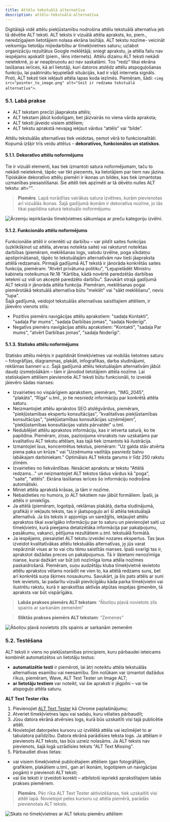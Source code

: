 ```yaml
---
title: Attēlu tekstuālā alternatīva
description: attēlu-tekstuālā-alternatīva
---
```


Digitālajā vidē attēlu piekļūstamību nodrošina attēlu tekstuālā alternatīva jeb tā dēvētie ALT teksti. ALT teksts ir vizuālā attēla apraksts, ko, piem., neredzīgajiem lietotājiem nolasa ekrāna lasītājs. ALT tekstu nozīme- veicināt veiksmīgu lietotāju mijiedarbību ar tīmekļvietnes saturu; uzlabot organizāciju rezultātus Google meklētājā; sniegt aprakstu, ja attēla failu nav iespējams apskatīt (piem., lēns internets).
Attēlu dizainu ALT teksti nekādi neietekmē, jo ar neapbruņotu aci nav saskatāmi. Tos "redz" tikai ekrāna lasīšanas ierīces, kā arī lietotāji, kuri datoros atslēdz attēlu atspoguļošanas funkciju, lai paātrinātu lejupielādi situācijās, kad ir vājš interneta signāls. Proti, ALT teksti tiek iekļauti attēla lapas koda iezīmēs. Piemēram, šādi: `<img src="pointer_to_image.png" alt="šeit ir redzama tekstuālā alternatīva">`.

### **5.1. Labā prakse**

- ALT tekstam precīzi jāapraksta attēls;
- ALT tekstam jābūt kodolīgam, bet jāizvairās no viena vārda apraksta;
- ALT teksti jāveido visiem attēliem;
- ALT tekstu aprakstā nevajag iekļaut vārdus “attēls” vai “bilde”.

Attēlu tekstuālās alternatīvas tiek veidotas, ņemot vērā to funkcionalitāti. Kopumā izšķir trīs veidu attēlus – **dekoratīvos, funkcionālos un statiskos**.

#### **5.1.1. Dekoratīvo attēlu noformējums**

Tie ir vizuāli elementi, kas tiek izmantoti satura noformējumam, taču to nekādi neietekmē, tāpēc var tikt pieņemts, ka lietotājiem par tiem nav jāzina. Tipiskākie dekoratīvo attēlu piemēri ir ikonas un bildes, kas tiek izmantotas uzmanības piesaistīšanai. Šie attēli tiek apzīmēti ar tā dēvēto nulles ALT tekstu: alt="".

> **Piemērs**. Lapā norādītas vairākas satura izvēlnes, kurām pievienotas arī vizuālās ikonas. Šajā gadījumā ikonām ir dekoratīva nozīme, jo tās tikai papildina satura tekstuālo noformējumu

![Ārzemju iepirkšanās tīmekļvietnes sākumlapa ar preču kategoriju izvēlni.](../../../assets/images/2023/ALT_1.png)

#### **5.1.2. Funkcionālo attēlu noformējums**

Funkcionālie attēli ir orientēti uz darbību – var pildīt saites funkcijas (uzklikšķinot uz attēla, atveras noteikta saite) vai raksturot noteiktas darbības (piemēram, meklēšanas logs, valodu izvēlne, poga sīkdatņu apstiprināšanai), tāpēc to tekstuālajām alternatīvām nav tieši jāapraksta attēlā redzamais. Pirmajā gadījumā ALT tekstā ir jānorāda konkrētās saites funkcija, piemēram: "Atvērt privātuma politiku", "Lejupielādēt Ministru kabineta noteikumus Nr.18 "Kārtība, kādā novērtē paredzētās darbības ietekmi uz vidi un akceptē paredzēto darbību". Savukārt otrajā gadījumā ALT tekstā ir jānorāda attēla funkcija. Piemēram, meklēšanas pogai piemērotākā tekstuālā alternatīva būtu "meklēt" vai "sākt meklēšanu", nevis "lupa".  
Šajā gadījumā, veidojot tekstuālās alternatīvas saistītajiem attēliem, ir jāievēro vienots stils:

- Pozitīvs piemērs navigācijas attēlu aprakstiem: "sadaļa Kontakti", "sadaļa Par mums", "sadaļa Darbības jomas", "sadaļa Noderīgi".
- Negatīvs piemērs navigācijas attēlu aprakstiem: "Kontakti", "sadaļa Par mums", "atvērt Darbības jomas", "sadaļa Noderīgi".

#### **5.1.3. Statisko attēlu noformējums**

Statisko attēlu mērķis ir papildināt tīmekļvietnes vai mobilās lietotnes saturu – fotogrāfijas, diagrammas, plakāti, infografikas, darba sludinājumi, reklāmas banneri u.c. Šajā gadījumā attēlu tekstuālajām alternatīvām jābūt daudz izsmeļošākām – tām ir jānodod lietotājiem attēla nozīme. Lai statiskajiem attēliem pievienotie ALT teksti būtu funkcionāli, to izveidē jāievēro šādas nianses:

- Izvairieties no vispārīgiem aprakstiem, piemēram, "IMG_2045", "plakāts", "Rīga" u.tml., jo tie nesniedz informāciju par konkrētā attēla saturu.
- Neizmantojiet attēlu aprakstos SEO atslēgvārdus, piemēram, "piekļūstamības ekspertu konsultācijas", "kvalitatīvas piekļūstamības konsultācijas", "piekļūstamības konsultācijas uzņēmējiem", "piekļūstamības konsultācijas valsts pārvaldei" u.tml.
- Nedublējiet attēlu aprakstos informāciju, kas ir ietverta saturā, ko tie papildina. Piemēram, ziņas, paziņojuma virsraksts nav uzskatāms par kvalitatīvu ALT tekstu attēlam, kas tajā tiek izmantots kā ilustrācija.
- Izmantojiet īsus, koncentrētus tekstus, piemēram: "Uz galda stāv atvērta piena paka un krūze." vai "Uzņēmuma vadītājs pasniedz balvu labākajam darbiniekam." Optimālais ALT teksta garums ir līdz 250 rakstu zīmēm.
- Izvairieties no liekvārdības. Nesāciet aprakstu ar tekstu "Attēlā redzams…" un neizmantojiet ALT tekstos tādus vārdus kā "poga", "saite", "attēls". Ekrāna lasīšanas ierīces šo informāciju nodrošina automātiski.
- Miniet attēla aprakstā krāsas, ja tām ir nozīme.
- Nebaidieties no humora, jo ALT tekstiem nav jābūt formāliem. Īpaši, ja attēls ir smieklīgs.
- Ja attēlā (piemēram, logotipā, reklāmas plakātā, darba sludinājumā, grafikā) ir iekļauts teksts, tas ir jāatspoguļo arī šī attēla tekstuālajā alternatīvā. Ja šis teksts ir apjomīgs un sarežģīts, iekļaujiet attēlu aprakstos tikai svarīgāko informāciju par to saturu un pievienojiet saiti uz tīmekļvietni, kurā pieejama detalizētāka informācija par pakalpojumu, pasākumu, vakanci, pētījuma rezultātiem u.tml. tekstuālā formātā.
- Ja iespējams, piesaistiet ALT tekstu izveidei nozares ekspertus. Tas ļaus izveidot kvalitatīvākas attēlu tekstuālās alternatīvas, jo jūs varat nepārzināt visas ar to vai citu tēmu saistītās nianses. Īpaši svarīgi tas ir, aprakstot dažādas preces un pakalpojumus. Tā ir šķietami nenozīmīga nianse, kurai dažkārt var būt ļoti nozīmīga loma attēla nozīmes paskaidrošanā. Piemēram, suņu audzētāju kluba tīmekļvietnē ievietoto attēlu aprakstos vēlams norādīt ne vien to, ka attēlā redzams suns, bet arī konkrētā suņa šķirnes nosaukumu. Savukārt, ja šis pats attēls ar suni tiek ievietots, lai padarītu vizuāli pievilcīgāku kāda parka tīmekļvietni vai ilustrētu rakstu, kurā ir aprakstītas aktīvās atpūtas iespējas ģimenēm, tā apraksts var būt vispārīgāks.

> **Labās prakses piemērs ALT tekstam**: “Āboliņu pļavā novietots zils spainis ar sarkanām zemenēm”

> **Sliktās prakses piemērs ALT tekstam**: “Zemenes”

![Āboliņu pļavā novietots zils spainis ar sarkanām zemenēm](../../../assets/images/2023/alt_2.jpg)

### **5.2. Testēšana**

ALT teksti ir viens no piekļūstamības principiem, kuru pārbaudei ieteicams kombinēt automatizētos un lietotāju testus:

- **automatizētie testi** ir piemēroti, lai ātri noteiktu attēla tekstuālās alternatīvas esamību vai neesamību. Šim nolūkam var izmantot dažādus rīkus, piemēram, Wave, ALT Text Tester un Image ALT;
- **ar lietotāju testiem** var noteikt, vai šie apraksti ir jēgpilni – vai tie atspoguļo attēla saturu.

**ALT Text Tester rīks**

1. Pievienojiet <a href="https://chrome.google.com/webstore/detail/alt-text-tester/koldhcllpbdfcdpfpbldbicbgddglodk/related" target="_blank">ALT Text Tester</a> kā Chrome paplašinājumu;
2. Atveriet tīmekļvietnes lapu vai sadaļu, kuru vēlaties pārbaudīt;
3. Jūsu datora ekrānā atvērsies logs, kurā būs uzskaitīti visi tajā publicētie attēli.
4. Novietojiet datorpeles kursoru uz izvēlētā attēla vai iezīmējiet to ar tabulatora palīdzību. Datora ekrānā parādīsies teksta logs. Ja attēlam ir pievienots ALT teksts, tas būs uzreiz nolasāms. Ja ALT teksts nav pievienots, šajā logā uzrādīsies teksts "ALT Text Missing".
5. Pārbaudiet divas lietas:

- vai visiem tīmekļvietnē publicētajiem attēliem (gan fotogrāfijām, grafikiem, plakātiem u.tml., gan arī ikonām, logotipiem un navigācijas pogām) ir pievienoti ALT teksti;
- vai šie teksti ir izveidoti korekti – atbilstoši iepriekš aprakstītajiem labās prakses piemēriem.

> **Piemērs**. Pēc rīka ALT Text Tester aktivizēšanas, tiek uzskaitīti visi attēli lapā. Novietojot peles kursoru uz attēla piemērā, parādās pievienotais ALT teksts.

![Skats no tīmekļvietnes ar ALT tekstu piemēru attēliem](../../../assets/images/2023/ALT_3.png)
